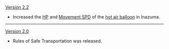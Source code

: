 {{Change History/Header}}
[[Version 2.2]]
* Increased the [[HP]] and [[Movement SPD]] of the [[hot air balloon]] in Inazuma.
----
[[Version 2.0]]
* Rules of Safe Transportation was released.